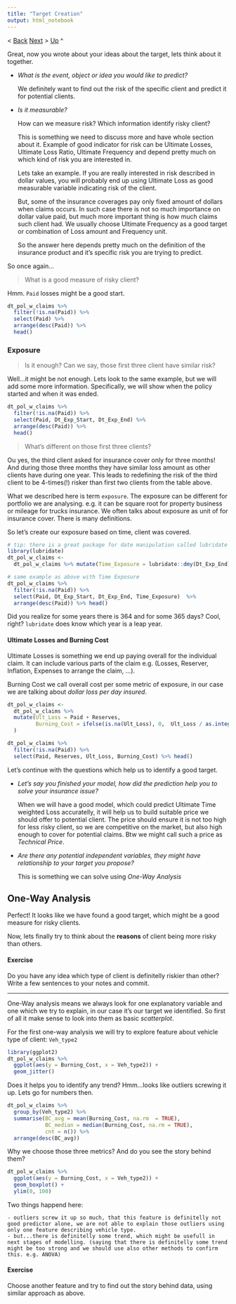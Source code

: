 ```yaml
---
title: "Target Creation"
output: html_notebook
---
```

< [Back](pre_model_data_prep.Rmd)  [Next]() > [Up](README.md) ^ 

Great, now you wrote about your ideas about the target, lets think about it together.

- _What is the event, object or idea you would like to predict?_

    We definitely want to find out the risk of the specific client and predict it for potential clients.
   
- _Is it measurable?_

    How can we measure risk? Which information identify risky client? 
   
    This is something we need to discuss more and have whole section about it. Example of good indicator for risk can be Ultimate Losses, Ultimate Loss Ratio, Ultimate Frequency and depend pretty much on which kind of risk you are interested in. 
   
     Lets take an example. If you are really interested in risk described in dollar values, you will probably end up using Ultimate Loss as good measurable variable indicating risk of the client.
   
    But, some of the insurance coverages pay only fixed amount of dollars when claims occurs. In such case there is not so much importance on dollar value paid, but much more important thing is how much claims such client had. We usually choose Ultimate Frequency as a good target or combination of Loss amount and Frequency unit.
   
    So the answer here depends pretty much on the definition of the insurance product and it's specific risk you are trying to predict.


So once again...

> What is a good measure of risky client?

Hmm. `Paid` losses might be a good start.

```r
dt_pol_w_claims %>% 
  filter(!is.na(Paid)) %>% 
  select(Paid) %>% 
  arrange(desc(Paid)) %>% 
  head()
```

### Exposure
> Is it enough? Can we say, those first three client have similar risk?

Well...it might be not enough. Lets look to the same example, but we will add some more information. 
Specifically, we will show when the policy started and when it was ended.

```r
dt_pol_w_claims %>% 
  filter(!is.na(Paid)) %>% 
  select(Paid, Dt_Exp_Start, Dt_Exp_End) %>% 
  arrange(desc(Paid)) %>% 
  head()
```


> What's different on those first three clients?

Ou yes, the third client asked for insurance cover only for three months! And during those three months they have similar loss amount as other clients have during one year. This leads to redefining the risk of the third client to be 4-times(!) risker than first two clients from the table above.

What we described here is term `exposure`. The exposure can be different for portfolio we are analysing. e.g. it can be square root for property business or mileage for trucks insurance. We often talks about exposure as unit of for insurance cover. There is many definitions. 

So let's create our exposure based on time, client was covered.
```r
# tip: there is a great package for date manipulation called lubridate
library(lubridate)
dt_pol_w_claims <- 
  dt_pol_w_claims %>% mutate(Time_Exposure = lubridate::dmy(Dt_Exp_End) - lubridate::dmy(Dt_Exp_Start))

# same example as above with Time Exposure
dt_pol_w_claims %>% 
  filter(!is.na(Paid)) %>% 
  select(Paid, Dt_Exp_Start, Dt_Exp_End, Time_Exposure)  %>% 
  arrange(desc(Paid)) %>% head()
```

Did you realize for some years there is 364 and for some 365 days? Cool, right? `lubridate` does know which year is a leap year.

#### Ultimate Losses and Burning Cost
Ultimate Losses is something we end up paying overall for the individual claim. It can include various parts of the claim e.g. (Losses, Reserver, Inflation, Expenses to arrange the claim, ...).

Burning Cost we call overall cost per some metric of exposure, in our case we are talking about _dollar loss per day insured_.

```r
dt_pol_w_claims <- 
  dt_pol_w_claims %>% 
  mutate(Ult_Loss = Paid + Reserves,
         Burning_Cost = ifelse(is.na(Ult_Loss), 0,  Ult_Loss / as.integer(Time_Exposure))
  )

dt_pol_w_claims %>% 
  filter(!is.na(Paid)) %>% 
  select(Paid, Reserves, Ult_Loss, Burning_Cost) %>% head()
```

Let's continue with the questions which help us to identify a good target.

- _Let's say you finished your model, how did the prediction help you to solve your insurance issue?_

    When we will have a good model, which could predict Ultimate Time weighted Loss accuratelly, it will help us to build suitable price we should offer to potential client. The price should ensure it is not too high for less risky client, so we are competitive on the market, but also high enough to cover for potential claims. Btw we might call such a price as _Technical Price_.

- _Are there any potential independent variables, they might have relationship to your target you propose?_

    This is something we can solve using _One-Way Analysis_

## One-Way Analysis
Perfect! It looks like we have found a good target, which might be a good measure for risky clients.

Now, lets finally try to think about the __reasons__ of client being more risky than others.

#### Exercise
Do you have any idea which type of client is definitelly riskier than other? 
Write a few sentences to your notes and commit.


--------------------------------------------------------------------------------

One-Way analysis means we always look for one explanatory variable and one which we try to explain, in our case it's our target we identified. So first of all it make sense to look into them as basic _scatterplot_.

For the first one-way analysis we will try to explore feature about vehicle type of client: `Veh_type2`

```r
library(ggplot2)
dt_pol_w_claims %>% 
  ggplot(aes(y = Burning_Cost, x = Veh_type2)) + 
  geom_jitter()
```


Does it helps you to identify any trend? Hmm...looks like outliers screwing it up. Lets go for numbers then.

```r
dt_pol_w_claims %>% 
  group_by(Veh_type2) %>% 
  summarise(BC_avg = mean(Burning_Cost, na.rm  = TRUE),
            BC_median = median(Burning_Cost, na.rm = TRUE),
            cnt = n()) %>% 
  arrange(desc(BC_avg))
```

Why we choose those three metrics? And do you see the story behind them?

```r
dt_pol_w_claims %>% 
  ggplot(aes(y = Burning_Cost, x = Veh_type2)) + 
  geom_boxplot() +
  ylim(0, 100)
```


Two things happend here:

    - outliers screw it up so much, that this feature is definitelly not good predictor alone, we are not able to explain those outliers using only one feature describing vehicle type.
    - but...there is definitelly some trend, which might be usefull in next stages of modelling. (saying that there is definitelly some trend might be too strong and we should use also other methods to confirm this. e.g. ANOVA)

#### Exercise
Choose another feature and try to find out the story behind data, using similar approach as above.
